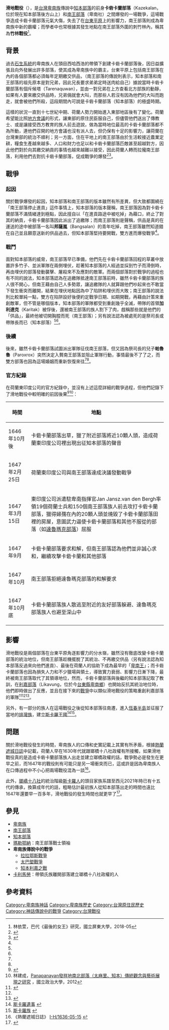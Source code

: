 {{Infobox Military Conflict
|conflict=滑地戰役
|partof=[[卑南族|卑南族]]內戰
|date=1647年（？）
|place=南王部落外圍，位於今[[台東縣|台東縣]][[台東市|台東市]]
|result=南王部落勝利
|combatant1 = [[南王部落|南王部落]]
|combatant2 =卡砦卡蘭部落（[[知本部落|知本部落]]）
|commander1 =阿蒲魯岸（南王部落領袖）

[[瑪勒鄂納|瑪勒鄂納]]（戰士隊長）
|commander2 = 加利達克（卡砦卡蘭部落領袖）{{Executed}}
|strength1  = 不明，較多
|strength2  =不明，較少
|casualties1 = 輕微
|casualties2 = 近乎全滅
}}

'''滑地戰役'''（{{lang-pyu|Daludalusan}}），是[[台灣|台灣]][[卑南族|卑南族]]傳說中[[知本部落|知本部落]]的前身'''卡砦卡蘭部落'''（Kazekalan，位於現在知本部落後方山上）和[[南王部落|南王部落]]（卑南社）之間爆發的一場戰爭，這場戰爭造成卡砦卡蘭部落元氣大傷，失去了在[[台東平原|台東平原]]上的影響力，南王部落則成為卑南族中新的霸權；而學者中也常根據其發生地點在南王部落外圍的刺竹林內，稱其為'''竹林戰役'''<ref name="最後的女王">林依萱，巴代《最後的女王》研究，國立屏東大學，2018-05</ref>。

==背景==
過去[[石生系統_(卑南族)|石生系統]]的卑南族人在頭目西哈西浩的帶領下創建卡砦卡蘭部落後，因日益擴張且向外發展出許多部落，使其成為卑南族中的霸主，台東平原上包括南王部落在內的各個部落都必須每年定期繳交供品，（南王部落的傳說則表示，知本部落和南王部落的祖先原本是對兄弟，因此兄長要求弟弟定時送肉給自己）據說當時卡砦卡蘭部落有個斥候塔（Tarenaquwan），並由一對兄弟在上方查看北方部族的動靜，如果有人要來繳交供品時，兄弟倆就會大叫，而那些人若沒有因為他們的大叫而跑走，就會被他們所殺，這段期間內可說是卡砦卡蘭部落（知本部落）的極盛時期。

這樣的狀況一直到十七世紀中期、荷蘭人勢力開始進入東部地區後有了變化。荷蘭希望能比照[[地方會議|地方會議]]的形式，讓東部的原住民臣服自己，但儘管他們送出了傳教士、或是讓接受西方教育的族人前去遊說，做為當時地位最高的卡砦卡蘭部落都不為所動，連他們召開的地方會議也沒有派人去，但仍保有十足的影響力，讓荷蘭在台灣東部的統治不順利；另一方面，住在平地上的南王部落由於生活較接近農業定耕，糧食生產越來越多、人口和財力也足以和卡砦卡蘭部落匹敵甚至超越對方，因此他們對於向其繳交納貢的事情也越來越難以接受，因此荷蘭人轉而拉攏南王部落，利用他們去對抗卡砦卡蘭部落，促成戰爭的爆發<ref name="台灣原住民史-卑南族史篇">{{cite book|last=|first=|date=1998-12-01|title=台灣原住民史-卑南族史篇|url=https://www.books.com.tw/products/0010362281|location=|publisher=國史館台灣文獻館|page=|isbn=9789570231434|author=宋龍生|access-date=2021-02-23|archive-date=2020-07-10|archive-url=https://web.archive.org/web/20200710124248/https://www.books.com.tw/products/0010362281|dead-url=no}}</ref><ref name="祖靈的腳步">{{cite book|last=|first=|date=1998-06-30|title=祖靈的腳步|url=https://www.books.com.tw/products/0010107404|location=|publisher=晨星|page=|isbn=9575836596|author=曾建次|access-date=2021-02-23|archive-date=2021-03-09|archive-url=https://web.archive.org/web/20210309111033/https://www.books.com.tw/products/0010107404|dead-url=no}}</ref>。
==戰爭==
===起因===
關於戰爭爆發的起因，知本部落和南王部落的版本雖然有所差異，但大致都圍繞在「南王部落停止進貢」這件事情上，知本部落的版本聲稱，南王部落因為對卡砦卡蘭部落不滿情緒達到極點，因此擅自以「在進貢路途中被吃掉」為藉口，終止了對其的納貢，卡砦卡蘭部落因此派出了追繳隊；而南王部落則是聲稱，供品是真的在運送的途中被部落一名叫'''邦薩嵐'''（Bangsalan）的青年吃掉，南王部落雖然知道錯在自己並且願意送新的供品過去，但知本部落堅持要開戰，雙方進而爆發戰爭<ref name="台灣原住民史-卑南族史篇"/>。
===戰鬥===
面對知本部落的威脅，南王部落早已準備，他們先在卡砦卡蘭部落回程的草叢中放置許多竹子、並派軍隊在兩側埋伏，趁著知本部落的人經過並採到竹子而滑倒時，再由埋伏的部落發動襲擊、屠殺來不及應對的敵軍。而兩個部落對於戰爭的過程也有不同的說法，知本部落認為在追繳隊抵達南王部落前時，雖然卡砦卡蘭部落的族人很不開心，但南王藉由自己人多勢眾，讓追繳隊的人就算跟他們吵起來也不敢當下發生衝突而離開，結果在埋伏地點因為中了陷阱和埋伏而大敗；南王部落的說法則比較單純一點，雙方在陷阱設好後便約定戰爭日期、如期開戰，再藉由計策來重創敵軍，但不管是哪個版本，知本部落的軍隊都受到重創幾乎全滅，帶隊的首領'''加利達克'''（Karitak）被俘後，還被南王部落的族人割下了肉，戲稱那些就是他們的「供品」，最終他被切開胸膛而死（南王部落）；另有說法認為被處死的是祭司長或帶隊長而已（知本部落）<ref name="台灣原住民史-卑南族史篇"/><ref name="祖靈的腳步"/>。
===後續===
後來，雖然卡砦卡蘭部落試圖派出軍隊征伐南王部落，但又因為祭司長的兒子'''帕魯魯'''（Paroxrox）突然決定入贅南王部落並阻止軍隊行動，事情最後不了了之，而雙方部落也因為這場婚姻而重新恢復來往<ref name="台灣原住民史-卑南族史篇"/><ref name="祖靈的腳步"/>。
===官方紀錄===
在荷蘭東印度公司的官方紀錄中，並沒有上述這麼詳細的戰爭過程，但他們記錄下了滑地戰役中較明確的前因後果<ref name="熱蘭遮城日誌－第二冊">{{cite book|last=|first=|date=2002-07|title=熱蘭遮城日誌－第二冊|url=https://www.govbooks.com.tw/books/67461|location=|publisher=臺南市政府|page=|isbn=9789570118025|author=江樹生|access-date=2021-03-31|archive-date=2020-08-12|archive-url=https://web.archive.org/web/20200812154445/https://www.govbooks.com.tw/books/67461|dead-url=no}}</ref><ref name="#1">林建成，[http://nccur.lib.nccu.edu.tw/retrieve/83363/950401.pdf Panapanayan發祥地南北部落（太麻里、知本）傳統觀念與藝術展現之研究] {{Wayback|url=http://nccur.lib.nccu.edu.tw/retrieve/83363/950401.pdf |date=20191106063809 }}，國立政治大學，2012</ref>：
{| class="wikitable sortable"
!時間!!地點
|-
|1646年10月後
|卡砦卡蘭部落出草，獵了附近部落將近10顆人頭，造成荷蘭東印度公司裡出現出征知本部落的聲音
|-
|1647年2月25日
|荷蘭東印度公司與南王部落達成決議發動戰爭
|-
|1647年3月15日
|東印度公司派遣駐卑南指揮官Jan Jansz.van den Bergh率領19個荷蘭士兵和150個南王部落族人前去攻打卡砦卡蘭部落，獵得婦孺在內的20顆人頭並燒毀了卡砦卡蘭部落田裡的房屋，意圖武力逼使卡砦卡蘭部落和其他不服從的部落（如[[達魯瑪克部落|達魯瑪克部落]]）屈服
|-
|1647年9月
|卡砦卡蘭部落要求和解，但南王部落認為他們並非誠心求和，繼續攻擊卡砦卡蘭和其他部落
|-
|1647年10月
|南王部落拒絕達魯瑪克部落的和解要求
|-
|1647年10月底
|卡砦卡蘭部落族人散逃至附近的友好部落躲避、達魯瑪克部落族人也避至深山中
|}
==影響==
滑地戰役是兩個部落在台東平原角逐影響力的分水嶺，雖然沒有徹底改變卡砦卡蘭部落的統治地位，但南王部落趁機擺脫了其統治、不再繳交供品（另有說法認為知本部落反過來向他們進貢）、最後在荷蘭人的協助下成為最早的「[[福爾摩沙十一郡省|卑南王]]」；而卡砦卡蘭部落也因為損失人力和不少獵場與領土，導致實力衰弱、影響力日漸下降，最終被南王部落取代了其領導地位，然而，卡砦卡蘭部落與後繼的知本部落記取了教訓，在[[利嘉部落|利嘉部落]]（Likavung，位於今[[台東縣|台東縣]][[卑南鄉|卑南鄉]]）也開始反抗其統治地位時，他們即時做出了反應，並且在接下來的[[知本利嘉之戰|戰爭]]中以類似滑地戰役的策略重創利嘉部落的軍隊<ref name="陳文德">{{cite journal |author=陳文德|title=〈民族誌與歷史研究的對話：以「卑南族」形成與發展的探討為例〉|journal=《臺大文史哲學報》|issue=第五十九期|date=2003-11|publisher=臺灣大學文學院|location=台灣|language=zh-tw |isbn=}}</ref><ref name="#1"/><ref name="台東縣史卑南族篇">{{cite book |last= |first= |date=2001-10-01|title=台東縣史卑南族篇|url=http://www.taitung.gov.tw/ccl/News2_Issue_Content.aspx?n=2E3C7FDAA51E3E73&sms=35A6D068318DF0C3&s=F57DDCA0A227F190|location= |publisher=台東縣政府文化處|page= |isbn=9570291494|author=陳文德}}</ref>。

另外，有一部分的族人在這場戰役之後從知本部落往南遷，進入[[恆春半島|恆春半島]]並征服了當地的[[排灣族|排灣族]]，建立[[斯卡羅王國|斯卡羅王國]]<ref>[http://shihi.myweb.hinet.net/4-5.htm 斯卡羅遺事] {{webarchive|url=https://web.archive.org/web/20140222131558/http://shihi.myweb.hinet.net/4-5.htm |date=2014-02-22 }}</ref><ref>[http://210.240.134.48/citing_content.asp?id=2353&keyword=%EF%BF%BD%EF%BF%BD%EF%BF%BDd%C3%B9%EF%BF%BD%EF%BF%BD 斯卡羅族] {{webarchive|url=https://web.archive.org/web/20140222041936/http://210.240.134.48/citing_content.asp?id=2353&keyword=%EF%BF%BD%EF%BF%BD%EF%BF%BDd%C3%B9%EF%BF%BD%EF%BF%BD |date=2014-02-22 }}</ref>。

==問題==
關於滑地戰役發生的時間，卑南族人的口傳和史實記載上其實有所矛盾，根據[[熱蘭遮城日誌|熱蘭遮城日誌]]中記載，荷蘭人早在1630年代就跟瑯橋十八社政權有所接觸，如果滑地戰役真的是造成卡砦卡蘭部落族人出走並建立瑯橋政權的話，戰爭勢必是發生在更早之前，而1647年的戰役則有可能只是另一場衝突而已，這或許是因為卑南族人在口傳過程中不小心把兩場戰役混為一談<ref>《熱蘭遮城日誌》 [https://taco.ith.sinica.edu.tw/tdk/熱蘭遮城日誌/I-H/1636-05-15 I-H/1636-05-15] {{Wayback|url=https://taco.ith.sinica.edu.tw/tdk/%E7%86%B1%E8%98%AD%E9%81%AE%E5%9F%8E%E6%97%A5%E8%AA%8C/I-H/1636-05-15 |date=20200222123139 }}</ref>。

此外，[[瑯嶠十八社|瑯嶠十八社]]的統治階級[[斯卡羅人|斯卡羅人]]的頭目家族系譜至西元2021年時已有十五代的傳承，換算成年代的話，粗略估計最初族人從知本部落出走的時間也遠比1647年還要早一百多年，滑地戰役的發生時間也就更早了<ref name="「斯卡羅」是卑南族 迄今已15代">{{cite web|url=https://udn.com/news/story/7314/5690669|title=「斯卡羅」是卑南族 迄今已15代|accessdate=2021-08-22|archive-date=2021-12-31|archive-url=https://web.archive.org/web/20211231080424/https://udn.com/news/story/7314/5690669|dead-url=no}}</ref>。

==參見==
*[[卑南族|卑南族]]
*[[南王部落|南王部落]]
*[[知本部落|知本部落]]
*[[瑪勒鄂納|瑪勒鄂納]]：南王部落戰士領袖
*'''卑南族傳說中的戰爭'''
**[[拉拉鄂斯戰爭|拉拉鄂斯戰爭]]
**[[太巴塱戰爭|太巴塱戰爭]]
**[[知本利嘉之戰|知本利嘉之戰]]
*[[卡利馬勞|卡利馬勞]]：帶領氏族離開部落建立瑯橋十八社政權的人

==參考資料==
{{reflist}}

{{卑南族神話}}
[[Category:卑南族神話|Category:卑南族神話]]
[[Category:卑南族歷史|Category:卑南族歷史]]
[[Category:台灣原住民歷史|Category:台灣原住民歷史]]
[[Category:神話傳說中的戰爭|Category:神話傳說中的戰爭]]
[[Category:台灣戰役|Category:台灣戰役]]